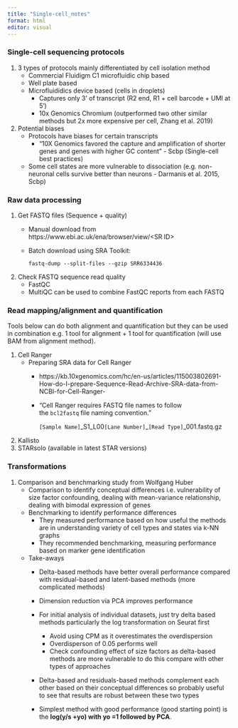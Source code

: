 ```yaml
---
title: "Single-cell_notes"
format: html
editor: visual
---
```


### Single-cell sequencing protocols

1.  3 types of protocols mainly differentiated by cell isolation method
    -   Commercial Fluidigm C1 microfluidic chip based
    -   Well plate based
    -   Microfluididics device based (cells in droplets)
        -   Captures only 3' of transcript (R2 end, R1 + cell barcode + UMI at 5')
        -   10x Genomics Chromium (outperformed two other similar methods but 2x more expensive per cell, Zhang et al. 2019)
2.  Potential biases
    -   Protocols have biases for certain transcripts
        -   "10X Genomics favored the capture and amplification of shorter genes and genes with higher GC content" - Scbp (Single-cell best practices)
    -   Some cell states are more vulnerable to dissociation (e.g. non-neuronal cells survive better than neurons - Darmanis et al. 2015, Scbp)

### Raw data processing

1.  Get FASTQ files (Sequence + quality)
    -   Manual download from https://www.ebi.ac.uk/ena/browser/view/\<SR ID\>

    -   Batch download using SRA Toolkit:

        ```         
        fastq-dump --split-files --gzip SRR6334436
        ```
2.  Check FASTQ sequence read quality
    -   FastQC
    -   MultiQC can be used to combine FastQC reports from each FASTQ

### Read mapping/alignment and quantification

Tools below can do both alignment and quantification but they can be used in combination e.g. 1 tool for alignment + 1 tool for quantification (will use BAM from alignment method).

1.  Cell Ranger
    -   Preparing SRA data for Cell Ranger
        -   https://kb.10xgenomics.com/hc/en-us/articles/115003802691-How-do-I-prepare-Sequence-Read-Archive-SRA-data-from-NCBI-for-Cell-Ranger-

        -   "Cell Ranger requires FASTQ file names to follow the `bcl2fastq` file naming convention."

            `[Sample Name]`\_S1_L00`[Lane Number]`\_`[Read Type]`\_001.fastq.gz
2.  Kallisto
3.  STARsolo (available in latest STAR versions)

### Transformations

1.  Comparison and benchmarking study from Wolfgang Huber
    -   Comparison to identify conceptual differences i.e. vulnerability of size factor confounding, dealing with mean-variance relationship, dealing with bimodal expression of genes
    -   Benchmarking to identify performance differences
        -   They measured performance based on how useful the methods are in understanding variety of cell types and states via k-NN graphs
        -   They recommended benchmarking, measuring performance based on marker gene identification
    -   Take-aways
        -   Delta-based methods have better overall performance compared with residual-based and latent-based methods (more complicated methods)

        -   Dimension reduction via PCA improves performance

        -   For initial analysis of individual datasets, just try delta based methods particularly the log transformation on Seurat first

            -   Avoid using CPM as it overestimates the overdispersion
            -   Overdisperson of 0.05 performs well
            -   Check confounding effect of size factors as delta-based methods are more vulnerable to do this compare with other types of approaches

        -   Delta-based and residuals-based methods complement each other based on their conceptual differences so probably useful to see that results are robust between these two types

        -   Simplest method with good performance (good starting point) is the **log(y/s +yo) with yo =1 followed by PCA**.
